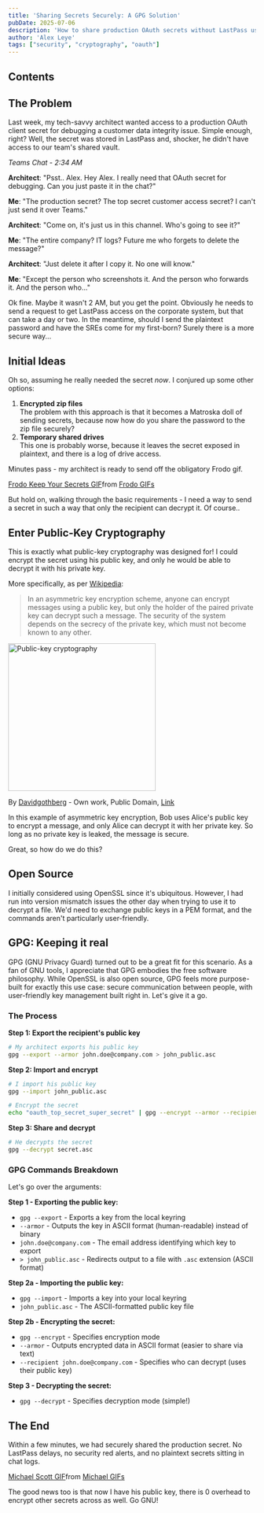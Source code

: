 ```yaml
---
title: 'Sharing Secrets Securely: A GPG Solution'
pubDate: 2025-07-06
description: 'How to share production OAuth secrets without LastPass using GPG public-key cryptography.'
author: 'Alex Leye'
tags: ["security", "cryptography", "oauth"]
---
```

## Contents

## The Problem

Last week, my tech-savvy architect wanted access to a production OAuth client secret for debugging a customer data integrity issue. Simple enough, right? Well, the secret was stored in LastPass and, shocker, he didn't have access to our team's shared vault.

_Teams Chat - 2:34 AM_

<div class="bg-gray-200 dark:bg-gray-800 p-4 rounded-lg m-4">

**Architect**: "Psst.. Alex. Hey Alex. I really need that OAuth secret for debugging. Can you just paste it in the chat?"

**Me**: "The production secret? The top secret customer access secret? I can't just send it over Teams."

**Architect**: "Come on, it's just us in this channel. Who's going to see it?"

**Me**: "The entire company? IT logs? Future me who forgets to delete the message?"

**Architect**: "Just delete it after I copy it. No one will know."

**Me**: "Except the person who screenshots it. And the person who forwards it. And the person who..."

</div>

Ok fine. Maybe it wasn't 2 AM, but you get the point. Obviously he needs to send a request to get LastPass access on the corporate system, but that can take a day or two. In the meantime, should I send the plaintext password and have the SREs come for my first-born? Surely there is a more secure way...

## Initial Ideas

Oh so, assuming he really needed the secret *now*. I conjured up some other options:

1. **Encrypted zip files**\
The problem with this approach is that it becomes a Matroska doll of sending secrets, because now how do you share the password to the zip file securely?
2. **Temporary shared drives**\
This one is probably worse, because it leaves the secret exposed in plaintext, and there is a log of drive access.

Minutes pass - my architect is ready to send off the obligatory Frodo gif.

<div class="flex justify-center">
  <div class="tenor-gif-embed" data-postid="12907121" data-share-method="host" data-aspect-ratio="1.19205" data-width="300px"><a href="https://tenor.com/view/frodo-keep-your-secrets-alright-then-lotr-gif-12907121">Frodo Keep Your Secrets GIF</a>from <a href="https://tenor.com/search/frodo-gifs">Frodo GIFs</a></div>
</div>
<script type="text/javascript" async src="https://tenor.com/embed.js"></script>

But hold on, walking through the basic requirements - I need a way to send a secret in such a way that only the recipient can decrypt it. Of course..

## Enter Public-Key Cryptography

This is exactly what public-key cryptography was designed for! I could encrypt the secret using his public key, and only he would be able to decrypt it with his private key.

More specifically, as per [Wikipedia](https://en.wikipedia.org/wiki/Public-key_cryptography):

> In an asymmetric key encryption scheme, anyone can encrypt messages using a public key, but only the holder of the paired private key can decrypt such a message. The security of the system depends on the secrecy of the private key, which must not become known to any other.

<div class="flex justify-center">
  <img src="/public_key_encryption.svg" alt="Public-key cryptography" width="300" />
</div>
<div class="flex justify-center">
<p class="text-center text-sm text-gray-600 mt-2">
  By <a href="//commons.wikimedia.org/wiki/User:Davidgothberg" title="User:Davidgothberg">Davidgothberg</a> - <span class="int-own-work" lang="en">Own work</span>, Public Domain, <a href="https://commons.wikimedia.org/w/index.php?curid=1028460">Link</a>
</p>
</div>

In this example of asymmetric key encryption, Bob uses Alice's public key to encrypt a message, and only Alice can decrypt it with her private key. So long as no private key is leaked, the message is secure.

Great, so how do we do this?

## Open Source

I initially considered using OpenSSL since it's ubiquitous. However, I had run into version mismatch issues the other day when trying to use it to decrypt a file. We'd need to exchange public keys in a PEM format, and the commands aren't particularly user-friendly.

## GPG: Keeping it real

GPG (GNU Privacy Guard) turned out to be a great fit for this scenario. As a fan of GNU tools, I appreciate that GPG embodies the free software philosophy. While OpenSSL is also open source, GPG feels more purpose-built for exactly this use case: secure communication between people, with user-friendly key management built right in. Let's give it a go.

### The Process

**Step 1: Export the recipient's public key**
```bash
# My architect exports his public key
gpg --export --armor john.doe@company.com > john_public.asc
```

**Step 2: Import and encrypt**
```bash
# I import his public key
gpg --import john_public.asc

# Encrypt the secret
echo "oauth_top_secret_super_secret" | gpg --encrypt --armor --recipient john.doe@company.com > secret.asc
```

**Step 3: Share and decrypt**
```bash
# He decrypts the secret
gpg --decrypt secret.asc
```

### GPG Commands Breakdown

Let's go over the arguments:

**Step 1 - Exporting the public key:**
- `gpg --export` - Exports a key from the local keyring
- `--armor` - Outputs the key in ASCII format (human-readable) instead of binary
- `john.doe@company.com` - The email address identifying which key to export
- `> john_public.asc` - Redirects output to a file with `.asc` extension (ASCII format)

**Step 2a - Importing the public key:**
- `gpg --import` - Imports a key into your local keyring
- `john_public.asc` - The ASCII-formatted public key file

**Step 2b - Encrypting the secret:**
- `gpg --encrypt` - Specifies encryption mode
- `--armor` - Outputs encrypted data in ASCII format (easier to share via text)
- `--recipient john.doe@company.com` - Specifies who can decrypt (uses their public key)

**Step 3 - Decrypting the secret:**
- `gpg --decrypt` - Specifies decryption mode (simple!)

## The End

Within a few minutes, we had securely shared the production secret. No LastPass delays, no security red alerts, and no plaintext secrets sitting in chat logs.

<div class="flex justify-center">
<div class="tenor-gif-embed" data-postid="25339857" data-share-method="host" data-aspect-ratio="1" data-width="300px"><a href="https://tenor.com/view/michael-scott-secrets-tell-each-other-gif-25339857">Michael Scott GIF</a>from <a href="https://tenor.com/search/michael-gifs">Michael GIFs</a></div>
</div>

The good news too is that now I have his public key, there is 0 overhead to encrypt other secrets across as well. Go GNU!
